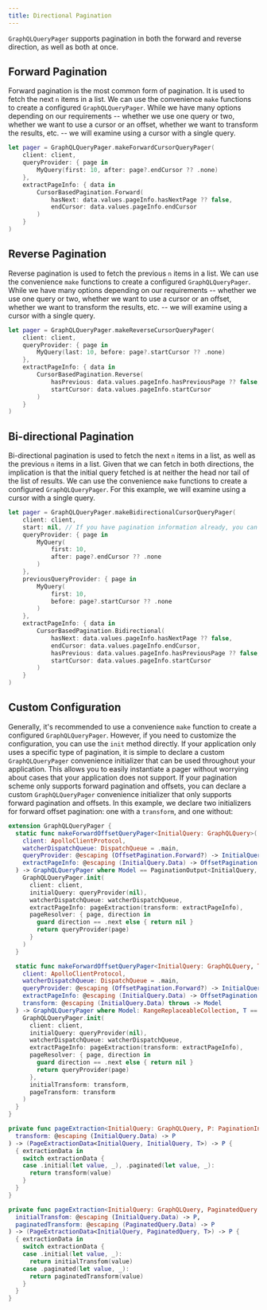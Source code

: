 ```yaml
---
title: Directional Pagination
---
```


`GraphQLQueryPager` supports pagination in both the forward and reverse direction, as well as both at once. 

## Forward Pagination

Forward pagination is the most common form of pagination. It is used to fetch the next `n` items in a list. We can use the convenience `make` functions to create a configured `GraphQLQueryPager`. While we have many options depending on our requirements -- whether we use one query or two, whether we want to use a cursor or an offset, whether we want to transform the results, etc. -- we will examine using a cursor with a single query.

```swift
let pager = GraphQLQueryPager.makeForwardCursorQueryPager(
    client: client,
    queryProvider: { page in
        MyQuery(first: 10, after: page?.endCursor ?? .none)
    },
    extractPageInfo: { data in
        CursorBasedPagination.Forward(
            hasNext: data.values.pageInfo.hasNextPage ?? false,
            endCursor: data.values.pageInfo.endCursor
        )
    }
)
```

## Reverse Pagination

Reverse pagination is used to fetch the previous `n` items in a list. We can use the convenience `make` functions to create a configured `GraphQLQueryPager`. While we have many options depending on our requirements -- whether we use one query or two, whether we want to use a cursor or an offset, whether we want to transform the results, etc. -- we will examine using a cursor with a single query.

```swift
let pager = GraphQLQueryPager.makeReverseCursorQueryPager(
    client: client,
    queryProvider: { page in
        MyQuery(last: 10, before: page?.startCursor ?? .none)
    },
    extractPageInfo: { data in
        CursorBasedPagination.Reverse(
            hasPrevious: data.values.pageInfo.hasPreviousPage ?? false,
            startCursor: data.values.pageInfo.startCursor
        )
    }
)
```

## Bi-directional Pagination

Bi-directional pagination is used to fetch the next `n` items in a list, as well as the previous `n` items in a list. Given that we can fetch in both directions, the implication is that the initial query fetched is at neither the head nor tail of the list of results. We can use the convenience `make` functions to create a configured `GraphQLQueryPager`. For this example, we will examine using a cursor with a single query.

```swift
let pager = GraphQLQueryPager.makeBidirectionalCursorQueryPager(
    client: client,
    start: nil, // If you have pagination information already, you can supply it for the initial page here. Otherwise, it will use the `nil` case of the `queryProvider`
    queryProvider: { page in
        MyQuery(
            first: 10, 
            after: page?.endCursor ?? .none
        )
    },
    previousQueryProvider: { page in 
        MyQuery(
            first: 10, 
            before: page?.startCursor ?? .none
        )
    },
    extractPageInfo: { data in
        CursorBasedPagination.Bidirectional(
            hasNext: data.values.pageInfo.hasNextPage ?? false,
            endCursor: data.values.pageInfo.endCursor,
            hasPrevious: data.values.pageInfo.hasPreviousPage ?? false,
            startCursor: data.values.pageInfo.startCursor
        )
    }
)
```

## Custom Configuration

Generally, it's recommended to use a convenience `make` function to create a configured `GraphQLQueryPager`. However, if you need to customize the configuration, you can use the `init` method directly. If your application only uses a specific type of pagination, it is simple to declare a custom `GraphQLQueryPager` convenience initializer that can be used throughout your application. This allows you to easily instantiate a pager without worrying about cases that your application does not support. If your pagination scheme only supports forward pagination and offsets, you can declare a custom `GraphQLQueryPager` convenience initializer that only supports forward pagination and offsets. In this example, we declare two initializers for forward offset pagination: one with a `transform`, and one without:

```swift
extension GraphQLQueryPager {
  static func makeForwardOffsetQueryPager<InitialQuery: GraphQLQuery>(
    client: ApolloClientProtocol,
    watcherDispatchQueue: DispatchQueue = .main,
    queryProvider: @escaping (OffsetPagination.Forward?) -> InitialQuery,
    extractPageInfo: @escaping (InitialQuery.Data) -> OffsetPagination.Forward
  ) -> GraphQLQueryPager where Model == PaginationOutput<InitialQuery, InitialQuery> {
    GraphQLQueryPager.init(
      client: client,
      initialQuery: queryProvider(nil),
      watcherDispatchQueue: watcherDispatchQueue,
      extractPageInfo: pageExtraction(transform: extractPageInfo),
      pageResolver: { page, direction in
        guard direction == .next else { return nil }
        return queryProvider(page)
      }
    )
  }

  static func makeForwardOffsetQueryPager<InitialQuery: GraphQLQuery, T>(
    client: ApolloClientProtocol,
    watcherDispatchQueue: DispatchQueue = .main,
    queryProvider: @escaping (OffsetPagination.Forward?) -> InitialQuery,
    extractPageInfo: @escaping (InitialQuery.Data) -> OffsetPagination.Forward,
    transform: @escaping (InitialQuery.Data) throws -> Model
  ) -> GraphQLQueryPager where Model: RangeReplaceableCollection, T == Model.Element {
    GraphQLQueryPager.init(
      client: client,
      initialQuery: queryProvider(nil),
      watcherDispatchQueue: watcherDispatchQueue,
      extractPageInfo: pageExtraction(transform: extractPageInfo),
      pageResolver: { page, direction in
        guard direction == .next else { return nil }
        return queryProvider(page)
      },
      initialTransform: transform,
      pageTransform: transform
    )
  }
}

private func pageExtraction<InitialQuery: GraphQLQuery, P: PaginationInfo, T>(
  transform: @escaping (InitialQuery.Data) -> P
) -> (PageExtractionData<InitialQuery, InitialQuery, T>) -> P {
  { extractionData in
    switch extractionData {
    case .initial(let value, _), .paginated(let value, _):
      return transform(value)
    }
  }
}

private func pageExtraction<InitialQuery: GraphQLQuery, PaginatedQuery: GraphQLQuery, P: PaginationInfo, T>(
  initialTransfom: @escaping (InitialQuery.Data) -> P,
  paginatedTransform: @escaping (PaginatedQuery.Data) -> P
) -> (PageExtractionData<InitialQuery, PaginatedQuery, T>) -> P {
  { extractionData in
    switch extractionData {
    case .initial(let value, _):
      return initialTransfom(value)
    case .paginated(let value, _):
      return paginatedTransform(value)
    }
  }
}
```
